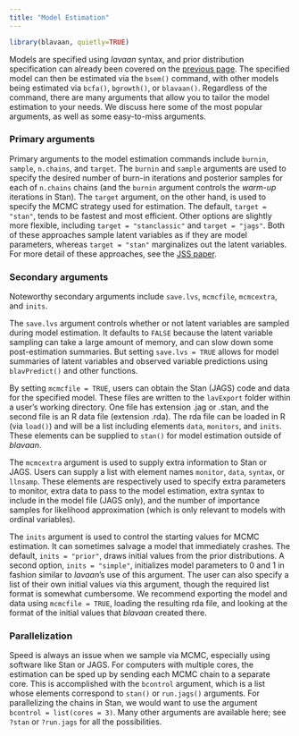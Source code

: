 ```yaml
---
title: "Model Estimation"
---
```


```r
library(blavaan, quietly=TRUE)
```

Models are specified using *lavaan* syntax, and prior distribution specification can already been covered on the [previous page](prior.html). The specified model can then be estimated via the `bsem()` command, with other models being estimated via `bcfa()`, `bgrowth()`, or `blavaan()`. Regardless of the command, there are many arguments that allow you to tailor the model estimation to your needs. We discuss here some of the most popular arguments, as well as some easy-to-miss arguments.

### Primary arguments
Primary arguments to the model estimation commands include `burnin`, `sample`, `n.chains`, and `target`. The `burnin` and `sample` arguments are used to specify the desired number of burn-in iterations and posterior samples for each of `n.chains` chains (and the `burnin` argument controls the *warm-up* iterations in Stan). The `target` argument, on the other hand, is used to specify the MCMC strategy used for estimation. The default, `target = "stan"`, tends to be fastest and most efficient. Other options are slightly more flexible, including `target = "stanclassic"` and `target = "jags"`. Both of these approaches sample latent variables as if they are model parameters, whereas `target = "stan"` marginalizes out the latent variables. For more detail of these approaches, see the [JSS paper](https://www.jstatsoft.org/article/view/v100i06).


### Secondary arguments
Noteworthy secondary arguments include `save.lvs`, `mcmcfile`, `mcmcextra`, and `inits`.

The `save.lvs` argument controls whether or not latent variables are sampled during model estimation. It defaults to `FALSE` because the latent variable sampling can take a large amount of memory, and can slow down some post-estimation summaries. But setting `save.lvs = TRUE` allows for model summaries of latent variables and observed variable predictions using `blavPredict()` and other functions.

By setting `mcmcfile = TRUE`, users can obtain the Stan (JAGS) code and data for the specified model. These files are written to the `lavExport` folder within a user's working directory. One file has extension .jag or .stan, and the second file is an R data file (extension .rda). The rda file can be loaded in R (via `load()`) and will be a list including elements `data`, `monitors`, and `inits`. These elements can be supplied to `stan()` for model estimation outside of *blavaan*.

The `mcmcextra` argument is used to supply extra information to Stan or JAGS. Users can supply a list with element names `monitor`, `data`, `syntax`, or `llnsamp`. These elements are respectively used to specify extra parameters to monitor, extra data to pass to the model estimation, extra syntax to include in the model file (JAGS only), and the number of importance samples for likelihood approximation (which is only relevant to models with ordinal variables).

The `inits` argument is used to control the starting values for MCMC estimation. It can sometimes salvage a model that immediately crashes. The default, `inits = "prior"`, draws initial values from the prior distributions. A second option, `inits = "simple"`, initializes model parameters to 0 and 1 in fashion similar to *lavaan*'s use of this argument. The user can also specify a list of their own initial values via this argument, though the required list format is somewhat cumbersome. We recommend exporting the model and data using `mcmcfile = TRUE`, loading the resulting rda file, and looking at the format of the initial values that *blavaan* created there.


### Parallelization
Speed is always an issue when we sample via MCMC, especially using software like Stan or JAGS.  For computers with multiple cores, the estimation can be sped up by sending each MCMC chain to a separate core. This is accomplished with the `bcontrol` argument, which is a list whose elements correspond to `stan()` or `run.jags()` arguments. For parallelizing the chains in Stan, we would want to use the argument `bcontrol = list(cores = 3)`. Many other arguments are available here; see `?stan` or `?run.jags` for all the possibilities.
